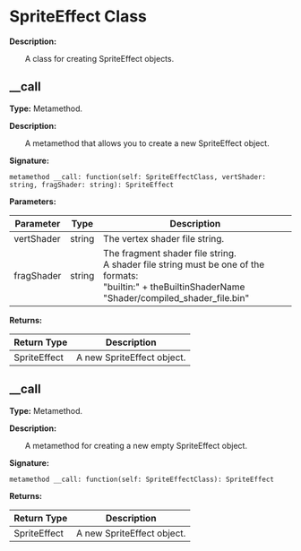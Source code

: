 
# SpriteEffect Class

**Description:**

&emsp;&emsp;A class for creating SpriteEffect objects.

## __call

**Type:** Metamethod.

**Description:**

&emsp;&emsp;A metamethod that allows you to create a new SpriteEffect object.

**Signature:**
```tl
metamethod __call: function(self: SpriteEffectClass, vertShader: string, fragShader: string): SpriteEffect
```

**Parameters:**

| Parameter | Type | Description |
| --- | --- | --- |
| vertShader | string | The vertex shader file string. |
| fragShader | string | The fragment shader file string.<br/>A shader file string must be one of the formats:<br/>	"builtin:" + theBuiltinShaderName<br/>	"Shader/compiled_shader_file.bin" |

**Returns:**

| Return Type | Description |
| --- | --- |
| SpriteEffect | A new SpriteEffect object. |

## __call

**Type:** Metamethod.

**Description:**

&emsp;&emsp;A metamethod for creating a new empty SpriteEffect object.

**Signature:**
```tl
metamethod __call: function(self: SpriteEffectClass): SpriteEffect
```

**Returns:**

| Return Type | Description |
| --- | --- |
| SpriteEffect | A new SpriteEffect object. |